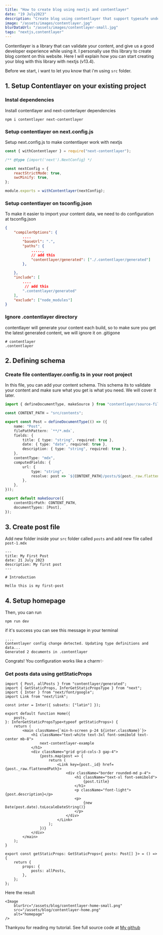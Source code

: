 ```yaml
---
title: "How to create blog using nextjs and contentlayer"
date: "19 July2023"
description: "Create blog using contentlayer that support typesafe under the hood"
image: "/assets/images/contentlayer.jpg"
blurDataUrl: "/assets/images/contentlayer-small.jpg"
tags: "nextjs,contentlayer"
---
```


Contentlayer is a library that can validate your content, and give us a good developer experience while using it. I personally use this library to create blog content on this website. Here I will explain how you can start creating your blog with this library with nextjs (v13.4).

Before we start, i want to let you know that i'm using `src` folder.

## 1. Setup Contentlayer on your existing project

### Instal dependencies

Install contentlayer and next-conterlayer dependencies

```terminal
npm i contentlayer next-contentlayer
```

### Setup contentlayer on next.config.js

Setup next.config.js to make contentlayer work with nextjs

```js title="next.config.js"
const { withContentlayer } = require("next-contentlayer");

/** @type {import('next').NextConfig} */

const nextConfig = {
    reactStrictMode: true,
    swcMinify: true,
};

module.exports = withContentlayer(nextConfig);
```

### Setup contentlayer on tsconfig.json

To make it easier to import your content data, we need to do configuration at tsconfig.json

```json title="tsconfig.json"
{
    "compilerOptions": {
        ....
        "baseUrl": ".",
        "paths": {
            .....,
            // add this
            "contentlayer/generated": ["./.contentlayer/generated"]
        },

    },
    "include": [
        ....
         // add this
        ".contentlayer/generated"
    ],
    "exclude": ["node_modules"]
}

```

### Ignore .contentlayer directory

contentlayer will generate your content each build, so to make sure you get the latest generated content, we will ignore it on .gitigone

```git title=".gitignore"
# contentlayer
.contentlayer
```

## 2. Defining schema

### Create file contentlayer.config.ts in your root project

In this file, you can add your content schema. This schema its to validate your content and make sure what you get is what you need. We will cover it later.

```ts title="root/contentlayer.config.ts"
import { defineDocumentType, makeSource } from "contentlayer/source-files";

const CONTENT_PATH = "src/contents";

export const Post = defineDocumentType(() => ({
    name: "Post",
    filePathPattern: `**/*.mdx`,
    fields: {
        title: { type: "string", required: true },
        date: { type: "date", required: true },
        description: { type: "string", required: true },
    },
    contentType: "mdx",
    computedFields: {
        url: {
            type: "string",
            resolve: post => `${CONTENT_PATH}/posts/${post._raw.flattenedPath}`,
        },
    },
}));

export default makeSource({
    contentDirPath: CONTENT_PATH,
    documentTypes: [Post],
});
```

## 3. Create post file

Add new folder inside your `src` folder called `posts` and add new file called `post-1.mdx`

```mdx title="post-1.mdx"
---
title: My First Post
date: 21 July 2023
description: My first post
---

# Introduction

Hello this is my first-post
```

## 4. Setup homepage

Then, you can run

```terminal
npm run dev
```

if it's success you can see this message in your terminal

```terminal
....
Contentlayer config change detected. Updating type definitions and data...
Generated 2 documents in .contentlayer
```

Congrats! You configuration works like a charm✨

### Get posts data using getStaticProps

```tsx title="src/pages/index.tsx"
import { Post, allPosts } from "contentlayer/generated";
import { GetStaticProps, InferGetStaticPropsType } from "next";
import { Inter } from "next/font/google";
import Link from "next/link";

const inter = Inter({ subsets: ["latin"] });

export default function Home({
    posts,
}: InferGetStaticPropsType<typeof getStaticProps>) {
    return (
        <main className={`min-h-screen p-24 ${inter.className}`}>
            <h1 className="text-white text-3xl font-semibold text-center mb-8">
                next-contentlayer-example
            </h1>
            <div className="grid grid-cols-3 gap-4">
                {posts.map(post => {
                    return (
                        <Link key={post._id} href={post._raw.flattenedPath}>
                            <div className="border rounded-md p-4">
                                <h1 className="text-xl font-semibold">
                                    {post.title}
                                </h1>
                                <p className="font-light">{post.description}</p>
                                <p>
                                    {new Date(post.date).toLocaleDateString()}
                                </p>
                            </div>
                        </Link>
                    );
                })}
            </div>
        </main>
    );
}

export const getStaticProps: GetStaticProps<{ posts: Post[] }> = () => {
    return {
        props: {
            posts: allPosts,
        },
    };
};
```

Here the result

    <Image
        blurSrc="/assets/blog/contentlayer-home-small.png"
        src="/assets/blog/contentlayer-home.png"
        alt="homepage"
    />

Thankyou for reading my tutorial. See full source code at [My github](https://github.com/fikriwebdev/next-contentlayer-example)
